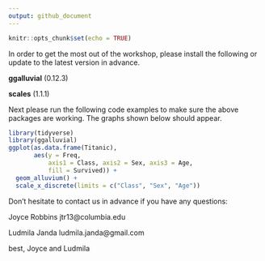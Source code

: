 ```yaml
---
output: github_document
---
```


```r
knitr::opts_chunk$set(echo = TRUE)
```

In order to get the most out of the workshop, please install the following or update to the latest version in advance.

**ggalluvial** (0.12.3)  

**scales** (1.1.1)

Next please run the following code examples to make sure the above packages are working. The graphs shown below should appear.

```r
library(tidyverse)
library(ggalluvial)
ggplot(as.data.frame(Titanic),
       aes(y = Freq,
           axis1 = Class, axis2 = Sex, axis3 = Age,
           fill = Survived)) +
  geom_alluvium() +
  scale_x_discrete(limits = c("Class", "Sex", "Age"))
```

Don't hesitate to contact us in advance if you have any questions:

Joyce Robbins jtr13@columbia.edu

Ludmila Janda  ludmila.janda@gmail.com

best,
Joyce and Ludmila
